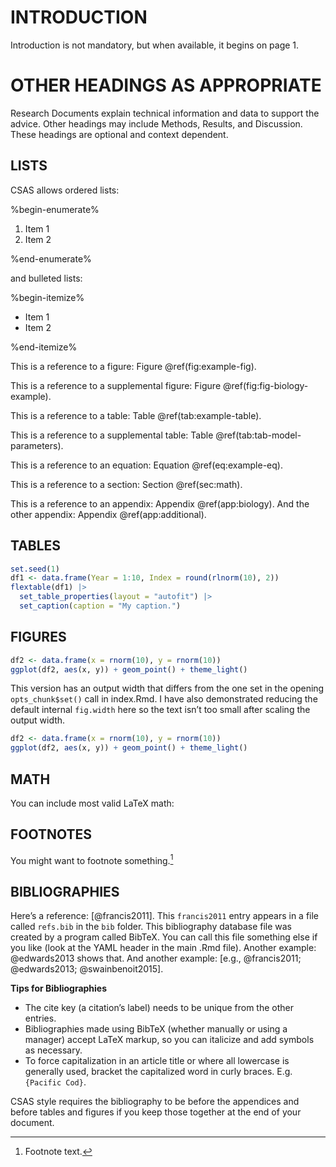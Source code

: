 # INTRODUCTION

Introduction is not mandatory, but when available, it begins on page 1.

# OTHER HEADINGS AS APPROPRIATE

Research Documents explain technical information and data to support the advice. Other headings may include Methods, Results, and Discussion. These headings are optional and context dependent.

## LISTS

CSAS allows ordered lists:

%begin-enumerate%

1. Item 1
2. Item 2

%end-enumerate%

and bulleted lists:

%begin-itemize%

- Item 1
- Item 2

%end-itemize%

This is a reference to a figure: Figure \@ref(fig:example-fig).

This is a reference to a supplemental figure: Figure \@ref(fig:fig-biology-example).

This is a reference to a table: Table \@ref(tab:example-table).

This is a reference to a supplemental table: Table \@ref(tab:tab-model-parameters).

This is a reference to an equation: Equation \@ref(eq:example-eq).

This is a reference to a section: Section \@ref(sec:math).

This is a reference to an appendix: Appendix \@ref(app:biology). And the other appendix: Appendix \@ref(app:additional).

## TABLES

```r
set.seed(1)
df1 <- data.frame(Year = 1:10, Index = round(rlnorm(10), 2))
flextable(df1) |> 
  set_table_properties(layout = "autofit") |>
  set_caption(caption = "My caption.")
```

## FIGURES

```r
df2 <- data.frame(x = rnorm(10), y = rnorm(10))
ggplot(df2, aes(x, y)) + geom_point() + theme_light()
```

This version has an output width that differs from the one set in the opening `opts_chunk$set()` call in index.Rmd. I have also demonstrated reducing the default internal `fig.width` here so the text isn't too small after scaling the output width.

```r
df2 <- data.frame(x = rnorm(10), y = rnorm(10))
ggplot(df2, aes(x, y)) + geom_point() + theme_light()
```

## MATH {#sec:math}

You can include most valid LaTeX math:

\begin{equation}
  1 + 1 = 2
  (\#eq:example-eq)
\end{equation}

## FOOTNOTES

You might want to footnote something.^[Footnote text.]

## BIBLIOGRAPHIES

Here's a reference: [@francis2011]. This `francis2011` entry appears in a file called `refs.bib` in the `bib` folder. This bibliography database file was created by a program called BibTeX. You can call this file something else if you like (look at the YAML header in the main .Rmd file). Another example: @edwards2013 shows that. And another example: [e.g., @francis2011; @edwards2013; @swainbenoit2015].

**Tips for Bibliographies**

- The cite key (a citation's label) needs to be unique from the other entries.
- Bibliographies made using BibTeX (whether manually or using a manager) accept LaTeX markup, so you can italicize and add symbols as necessary.
- To force capitalization in an article title or where all lowercase is generally used, bracket the capitalized word in curly braces. E.g. `{Pacific Cod}`.

CSAS style requires the bibliography to be before the appendices and before tables and figures if you keep those together at the end of your document.
